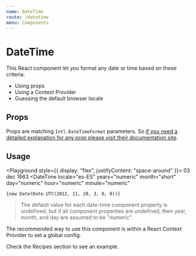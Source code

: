 ```yaml
---
name: DateTime
route: /datetime
menu: Components
---
```



# DateTime

This React component let you format any date or time based on these criteria:

- Using props
- Using a Context Provider
- Guessing the default browser locale

## Props

Props are matching `Intl.DateTimeFormat` parameters. So [if you need a detailed explanation for any prop please visit their documentation site](https://developer.mozilla.org/en-US/docs/Web/JavaScript/Reference/Global_Objects/DateTimeFormat#Parameters).

<Props of={DateTime} />

## Usage

<Playground style={{ display: "flex", justifyContent: "space-around" }}>
  <DateTime>03 dec 1983</DateTime>
  <DateTime
    locale="es-ES"
    years="numeric"
    month="short"
    day="numeric"
    hour="numeric"
    minute="numeric"
  >
    {new Date(Date.UTC(2012, 11, 20, 3, 0, 0))}
  </DateTime>
  <DateTime as="span" month="long" weekday="short" day="numeric" />
</Playground>

> The default value for each date-time component property is undefined, but if all component properties are undefined, then year, month, and day are assumed to be "numeric".

The recommended way to use this component is within a React Context Provider to set a global config.

<Link to="/recipes">Check the Recipes section to see an example</Link>.
